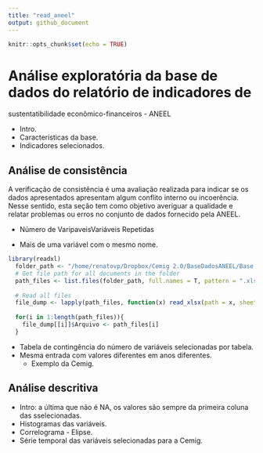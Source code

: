 ```yaml
---
title: "read_aneel"
output: github_document
---
```


```r
knitr::opts_chunk$set(echo = TRUE)
```

# Análise exploratória da base de dados do relatório de indicadores de 
sustentatibilidade econômico-financeiros - ANEEL 

- Intro.
- Características da base.
- Indicadores selecionados.

## Análise de consistência 

A verificação de consistência é uma avaliação realizada para indicar se os dados apresentados apresentam algum conflito interno ou incoerência. Nesse sentido, esta seção tem como objetivo averiguar a qualidade e relatar problemas ou erros no conjunto de dados fornecido pela ANEEL.

- Número de VaripaveisVariáveis Repetidas

- Mais de uma variável com o mesmo nome.

```r
library(readxl)
  folder_path <- "/home/renatovp/Dropbox/Cemig 2.0/BaseDadosANEEL/Base em Excel"
  # Get file path for all documents in the folder
  path_files <- list.files(folder_path, full.names = T, pattern = ".xlsx")
  
  # Read all files
  file_dump <- lapply(path_files, function(x) read_xlsx(path = x, sheet = sheet, skip = 5, col_names = T ))
  
  for(i in 1:length(path_files)){
    file_dump[[i]]$Arquivo <- path_files[i]
  }
```
  - Tabela de contingência do número de variáveis selecionadas por tabela.
- Mesma entrada com valores diferentes em anos diferentes.
  - Exemplo da Cemig.

## Análise descritiva

- Intro: a última que não é NA, os valores são sempre da primeira coluna das sselecionadas.
- Histogramas das variáveis.
- Correlograma - Elipse.
- Série temporal das variáveis selecionadas para a Cemig.
